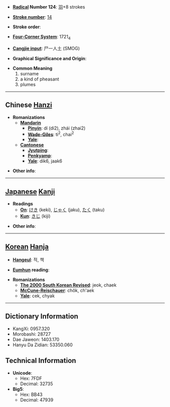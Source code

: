 * '''[[Wiktionary:Chinese radical index| Radical]] Number 124''': [[Wiktionary:Chinese radical index 羽|羽]]+8 strokes

* '''[[Wiktionary:Chinese total strokes index|Stroke number]]''': [[Wiktionary:Chinese total strokes index 14|14]]

* '''Stroke order''': 

* '''[[Wiktionary:Chinese four corner index|Four-Corner System]]''': 1721<sub>4</sub>

* '''[[Wiktionary:Chinese Cangjie index|Cangjie input]]''': 尸一人土 (SMOG)

* '''Graphical Significance and Origin''': 

* '''Common Meaning'''
*#surname
*# a kind of pheasant
*# plumes


----

== Chinese [[Hanzi]] ==

* '''Romanizations'''
** '''[[Mandarin]]'''
*** '''[[Pinyin]]''': dí (di2), zhái (zhai2)
*** '''[[Wade-Giles]]''': ti<sup>2</sup>, chai<sup>2</sup>
*** '''[[Yale]]''': 
** '''[[Cantonese]]'''
*** '''[[Jyutping]]''':
*** '''[[Penkyamp]]''': 
*** '''[[Yale]]''': dik6, jaak6

* '''Other info''': 

----

== [[Japanese]] [[Kanji]] ==

* '''Readings'''
** '''[[On]]''': [[けき]] (keki), [[じゃく]] (jaku), [[たく]] (taku)
** '''[[Kun]]''': [[きじ]] (kiji)

* '''Other info''':  

----

== [[Korean]] [[Hanja]] ==

* '''[[Hangeul]]''': 적, 책

* '''[[Eumhun]] reading''': 

* '''Romanizations'''
** '''[[The 2000 South Korean Revised Romanization|The 2000 South Korean Revised]]''': jeok, chaek
** '''[[McCune-Reischauer]]''': chŏk, ch'aek
** '''[[Yale]]''': cek, chyak

----

== Dictionary Information ==

* KangXi: 0957.320
* Morobashi: 28727
* Dae Jaweon: 1403.170
* Hanyu Da Zidian: 53350.060

== Technical Information ==

* '''Unicode''':
** Hex: 7FDF
** Decimal: 32735
* '''Big5''':
** Hex: BB43
** Decimal: 47939